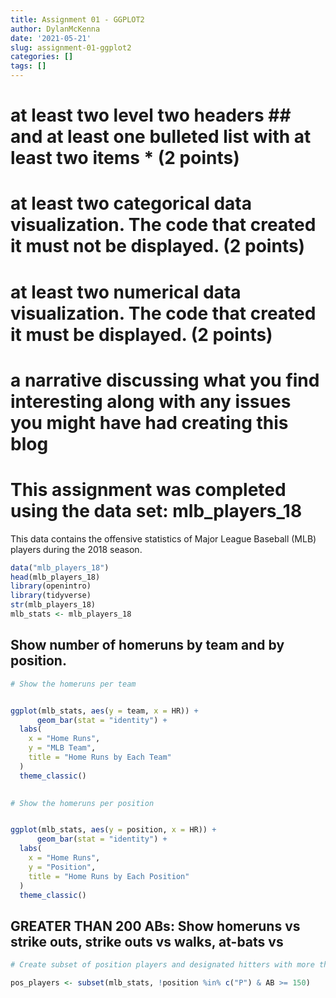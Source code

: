 ```yaml
---
title: Assignment 01 - GGPLOT2
author: DylanMcKenna
date: '2021-05-21'
slug: assignment-01-ggplot2
categories: []
tags: []
---
```



# at least two level two headers ## and at least one bulleted list with at least two items * (2 points)

# at least two categorical data visualization. The code that created it must not be displayed. (2 points)

# at least two numerical data visualization. The code that created it must be displayed. (2 points) 

# a narrative discussing what you find interesting along with any issues you might have had creating this blog


#  This assignment was completed using the data set: mlb_players_18

This data contains the offensive statistics of Major League Baseball (MLB) players during the 2018 season.


```r

data("mlb_players_18")
head(mlb_players_18)
library(openintro)
library(tidyverse)
str(mlb_players_18)
mlb_stats <- mlb_players_18
```


## Show number of homeruns by team and by position.


```r
# Show the homeruns per team


ggplot(mlb_stats, aes(y = team, x = HR)) +
      geom_bar(stat = "identity") +
  labs(
    x = "Home Runs",
    y = "MLB Team",
    title = "Home Runs by Each Team"
  )
  theme_classic()
         
```



```r
# Show the homeruns per position


ggplot(mlb_stats, aes(y = position, x = HR)) +
      geom_bar(stat = "identity") +
  labs(
    x = "Home Runs",
    y = "Position",
    title = "Home Runs by Each Position"
  )
  theme_classic()
```

## GREATER THAN 200 ABs: Show homeruns vs strike outs, strike outs vs walks, at-bats vs


```r
# Create subset of position players and designated hitters with more than 150 at-bats

pos_players <- subset(mlb_stats, !position %in% c("P") & AB >= 150)

```


 


